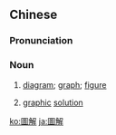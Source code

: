 ==Chinese==
{{zh-forms|s=图解}}

===Pronunciation===
{{zh-pron
|m=tújiě
|c=tou4 gaai2
|mn=tô͘-kái
|cat=n
}}

===Noun===
{{zh-noun}}

# [[diagram]]; [[graph]]; [[figure]]
# {{lb|zh|mathematics}} [[graphic]] [[solution]]

[[ko:圖解]]
[[ja:圖解]]